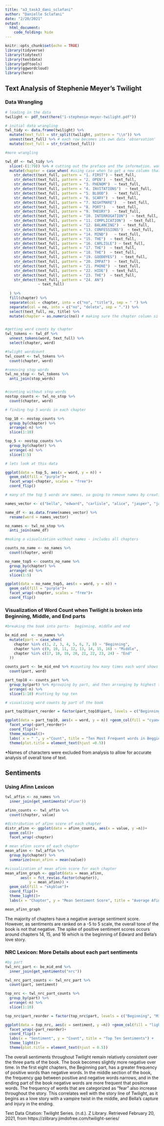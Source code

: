 ```yaml
---
title: "a3_task3_dani_sclafani"
author: "Danielle Sclafani"
date: "2/20/2021"
output: 
  html_document:
    code_folding: hide
---
```


```r
knitr::opts_chunk$set(echo = TRUE)
library(tidyverse)
library(tidytext)
library(textdata)
library(pdftools)
library(ggwordcloud)
library(here)
```

## Text Analysis of Stephenie Meyer's Twilight

### Data Wrangling
```r
# loading in the data
twilight <- pdf_text(here("1-stephenie-meyer-twilight.pdf"))

```

```r
# initial data wrangling
twl_tidy <- data.frame(twilight) %>% 
  mutate(text_full = str_split(twilight, pattern = "\\n")) %>% 
  unnest(text_full) %>% # each row becomes its own data 'observation'
  mutate(text_full = str_trim(text_full))
```


```r

#more wrangling

twl_df <- twl_tidy %>% 
  slice(-(1:79)) %>% # cutting out the preface and the information. want to start at chapter 1
  mutate(chapter = case_when( #using case when to get a new column that labels each row with its designated chapter
    str_detect(text_full, pattern = "1. FIRST") ~ text_full,
    str_detect(text_full, pattern = "2. OPEN")  ~ text_full,
    str_detect(text_full, pattern = "3. PHENOM")  ~ text_full,
    str_detect(text_full, pattern = "4. INVITATIONS")  ~ text_full,
    str_detect(text_full, pattern = "5. BLOOD")   ~ text_full,
    str_detect(text_full, pattern = "6. SCARY")  ~ text_full,
    str_detect(text_full, pattern = "7. NIGHTMARE")   ~ text_full,
    str_detect(text_full, pattern = "8. PORT")   ~ text_full,
    str_detect(text_full, pattern = "9. THEORY")  ~ text_full,
    str_detect(text_full, pattern = "10. INTERROGATION")  ~ text_full,
    str_detect(text_full, pattern = "11. COMPLICATION")  ~ text_full,
    str_detect(text_full, pattern = "12. BALANCING")  ~ text_full,
    str_detect(text_full, pattern = "13. CONFESSIONS")  ~ text_full,
    str_detect(text_full, pattern = "14. MIND")   ~ text_full,
    str_detect(text_full, pattern = "15. THE")  ~ text_full,
    str_detect(text_full, pattern = "16. CARLISLE") ~ text_full,
    str_detect(text_full, pattern = "17. THE")  ~ text_full,
    str_detect(text_full, pattern = "18. THE")  ~ text_full,
    str_detect(text_full, pattern = "19. GOODBYES")  ~ text_full,
    str_detect(text_full, pattern = "20. IMPAT")  ~ text_full,
    str_detect(text_full, pattern = "21. PHONE")  ~ text_full,
    str_detect(text_full, pattern = "22. HIDE")  ~ text_full,
    str_detect(text_full, pattern = "23. THE")  ~ text_full,
    str_detect(text_full, pattern = "24. AN") 
               ~ text_full)
    
  ) %>% 
  fill(chapter) %>% 
  separate(col = chapter, into = c("no", "title"), sep = " ") %>% 
  separate(col = no, into = c("no", "delete", sep = ".")) %>% 
  select(text_full, no, title) %>% 
  mutate(chapter = as.numeric(no)) # making sure the chapter column si read as numeric



```


```r
#getting word counts by chapter
twl_tokens <- twl_df %>% 
  unnest_tokens(word, text_full) %>% 
  select(chapter, word)

#twlight wordcount
twl_count <- twl_tokens %>% 
  count(chapter, word)

#removing stop words
twl_no_stop <- twl_tokens %>% 
  anti_join(stop_words)


#counting without stop words
nostop_counts <- twl_no_stop %>% 
  count(chapter, word)

# finding top 5 words in each chapter

top_10 <- nostop_counts %>% 
  group_by(chapter) %>% 
  arrange(-n) %>% 
  slice(1:10)

top_5 <- nostop_counts %>% 
  group_by(chapter) %>% 
  arrange(-n) %>% 
  slice(1:5)
```



```r
# lets look at this data

ggplot(data = top_5, aes(x = word, y = n)) +
  geom_col(fill = "purple")+
  facet_wrap(~chapter, scales = "free")+
  coord_flip()
```

```r
# many of the top 5 words are names, so going to remove names by creating a vector of the main characters names in order to get more accurate sentiments, villians names are ommitted from this list because important

names_vector <- c("bella", "edward", "carlisle", "alice", "jasper", "jacob", "charlie", "mike", "jessica", "cullen", "emmett", "esme", "angela", "billy")

name_df <- as.data.frame(names_vector) %>% 
  rename(word = names_vector)

no_names <- twl_no_stop %>% 
  anti_join(name_df)

```

```r
#making a visualization without names - includes all chapters

counts_no_name <- no_names %>% 
  count(chapter, word)

no_name_top5 <- counts_no_name %>% 
  group_by(chapter) %>% 
  arrange(-n) %>% 
  slice(1:5)

ggplot(data = no_name_top5, aes(x = word, y = n)) +
  geom_col(fill = "purple")+
  facet_wrap(~chapter, scales = "free")+
  coord_flip()

```

### Visualization of Word Count when Twilight is broken into Beginning, Middle, and End parts

```r
#breaking the book into parts-  beginning, middle and end

be_mid_end  <- no_names %>% 
  mutate(part = case_when(
    chapter %in% c(1, 2, 3, 4, 5, 6, 7, 8) ~ "Beginning",
    chapter %in% c(9, 10, 11, 12, 13, 14, 15, 16) ~ "Middle",
    chapter %in% c(17, 18, 19, 20, 21, 22, 23, 24) ~ "End"
  ))

counts_part <- be_mid_end %>% #counting how many times each word shows up in each part
  count(part, word)

part_top10 <- counts_part %>% 
  group_by(part) %>% #grouping by part, and then arranging by highest to lowest frequency
  arrange(-n) %>% 
  slice(1:10) #cutting by top ten

# visualizing word counts by part of the book

part_top10$part_reorder = factor(part_top10$part, levels = c("Beginning", "Middle", "End")) # added this line into code to make sure that the graph showed up as beginning, middle, end - the default was beginning, end, middle

```


```r

ggplot(data = part_top10, aes(x = word, y = n)) +geom_col(fill = "cyan4") +
  facet_wrap(~part_reorder)+
  coord_flip()+
  theme_minimal()+
  labs( x = " ", y ="Count", title = "Ten Most Frequent words in Beggining, Middle, and Ending\n of Twilight by Stephenie Meyers")+
  theme(plot.title = element_text(hjust =0.5))
```

*Names of characters were excluded from analysis to allow for accurate analysis of overall tone of text.

## Sentiments

### Using Afinn Lexicon
```r
twl_affin <- no_names %>% 
  inner_join(get_sentiments("afinn"))

afinn_counts <- twl_affin %>% 
  count(chapter, value)

#distribution of afinn score of each chapter
distr_afinn <- ggplot(data = afinn_counts, aes(x = value, y =n))+
  geom_col()+
  facet_wrap(~chapter)

# mean afinn score of each chapter
mean_afinn <- twl_affin %>% 
  group_by(chapter) %>% 
  summarize(mean_afinn = mean(value))

#visualization of mean afinn score for each chapter
mean_afinn_graph <- ggplot(data = mean_afinn,
       aes(x = fct_rev(as.factor(chapter)),
           y = mean_afinn)) +
  geom_col(fill = "skyblue")+
  coord_flip()+
  theme_light()+
  labs(x = "Chapter", y = "Mean Sentiment Score", title = "Average Afinn Sentiment score of each Chapter")


```
```r
mean_afinn_graph
```
The majority of chapters have a negative average sentiment score. However, as sentiments are ranked on a -5 to 5 scale, the overall tone of the book is not that negative. The spike of positive sentiment scores occurs around chapters 14, 15, and 16 which is the beginning of Edward and Bella's love story.

### NRC Lexicon: More Details about each part sentiments
```r
#by part
twl_nrc_part <- be_mid_end %>% 
  inner_join(get_sentiments("nrc"))

twl_nrc_part_counts <- twl_nrc_part %>% 
  count(part, sentiment)

top_nrc <- twl_nrc_part_counts %>% 
  group_by(part) %>% 
  arrange(-n) %>% 
  slice(1:10)

top_nrc$part_reorder = factor(top_nrc$part, levels = c("Beginning", "Middle", "End")) # added this line into code to make sure that the graph showed up as beginning, middle, end - the default was beginning, end, middle

```


```r
ggplot(data = top_nrc, aes(x = sentiment, y =n)) +geom_col(fill = "lightblue") +
  facet_wrap(~part_reorder)+
  coord_flip() +
  labs(x = "Sentiment", y = "Count", title = "Top Ten Sentiments") +
  theme_light()+
  theme(plot.title = element_text(hjust = 0.5))
```


The overall sentiments throughout Twilight remain relatively consistent over the three parts of the book. The book becomes slightly more negative over time. In the first eight chapters, the Beginning part, has a greater frequency of positive words than negative words. In the middle section of the book, the frequency gap between positive and negative words narrows, and in the ending part of the book negative words are more frequent that positive words. The frequency of words that are categorized as "fear" also increase throughout the story.  This correlates well with the story line of Twilight, as it begins as a love story with a vampire twist in the middle, and Bella's capture and injury in the ending. 

Text Data Citation: 
Twilight Series. (n.d.). Z Library. Retrieved February 20, 2021, from https://zlibrary.jimdofree.com/twilight-series/

